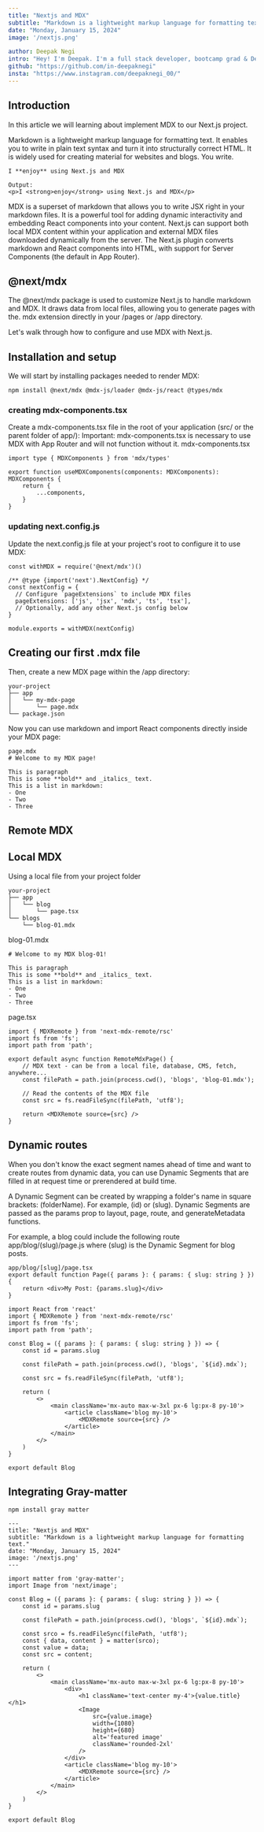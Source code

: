```yaml
---
title: "Nextjs and MDX"
subtitle: "Markdown is a lightweight markup language for formatting text. It enables you to write in plain text syntax and turn it into structurally correct HTML."
date: "Monday, January 15, 2024"
image: '/nextjs.png'

author: Deepak Negi
intro: "Hey! I'm Deepak. I'm a full stack developer, bootcamp grad & Dev."
github: "https://github.com/in-deepaknegi"
insta: "https://www.instagram.com/deepaknegi_00/"
---
```


## Introduction 
In this article we will learning about implement MDX to our Next.js project.

Markdown is a lightweight markup language for formatting text. It enables you to write in plain text syntax and turn it into structurally correct HTML. It is widely used for creating material for websites and blogs.
You write.

```tsx
I **enjoy** using Next.js and MDX
```

```tsx
Output: 
<p>I <strong>enjoy</strong> using Next.js and MDX</p>
```

MDX is a superset of markdown that allows you to write JSX right in your markdown files. It is a powerful tool for adding dynamic interactivity and embedding React components into your content.
Next.js can support both local MDX content within your application and external MDX files downloaded dynamically from the server. The Next.js plugin converts markdown and React components into HTML, with support for Server Components (the default in App Router).

## @next/mdx
The @next/mdx package is used to customize Next.js to handle markdown and MDX. It draws data from local files, allowing you to generate pages with the. mdx extension directly in your /pages or /app directory.

Let's walk through how to configure and use MDX with Next.js.

## Installation and setup
We will start by installing packages needed to render MDX:

```tsx
npm install @next/mdx @mdx-js/loader @mdx-js/react @types/mdx
```

### creating mdx-components.tsx
Create a mdx-components.tsx file in the root of your application (src/ or the parent folder of app/):
Important: mdx-components.tsx is necessary to use MDX with App Router and will not function without it.
mdx-components.tsx

``` tsx
import type { MDXComponents } from 'mdx/types'

export function useMDXComponents(components: MDXComponents): MDXComponents {
    return {
        ...components,
    }
}
```
### updating next.config.js
Update the next.config.js file at your project's root to configure it to use MDX:
``` tsx
const withMDX = require('@next/mdx')()
 
/** @type {import('next').NextConfig} */
const nextConfig = {
  // Configure `pageExtensions` to include MDX files
  pageExtensions: ['js', 'jsx', 'mdx', 'ts', 'tsx'],
  // Optionally, add any other Next.js config below
}
 
module.exports = withMDX(nextConfig)
```


## Creating our first .mdx file
Then, create a new MDX page within the /app directory:
```tsx
your-project  
├── app  
│   └── my-mdx-page  
│       └── page.mdx  
└── package.json
```
Now you can use markdown and import React components directly inside your MDX page:
```tsx
page.mdx
# Welcome to my MDX page!

This is paragraph
This is some **bold** and _italics_ text.
This is a list in markdown:
- One
- Two
- Three
```
## Remote MDX
## Local MDX
Using a local file from your project folder
```tsx
your-project  
├── app 
│   └── blog  
│       └── page.tsx
└── blogs  
    └── blog-01.mdx  
```
blog-01.mdx
```tsx
# Welcome to my MDX blog-01!

This is paragraph
This is some **bold** and _italics_ text.
This is a list in markdown:
- One
- Two
- Three
```
page.tsx
```tsx
import { MDXRemote } from 'next-mdx-remote/rsc'
import fs from 'fs';
import path from 'path';

export default async function RemoteMdxPage() {
    // MDX text - can be from a local file, database, CMS, fetch, anywhere...
    const filePath = path.join(process.cwd(), 'blogs', 'blog-01.mdx');

    // Read the contents of the MDX file
    const src = fs.readFileSync(filePath, 'utf8');

    return <MDXRemote source={src} />   
}
```

## Dynamic routes
When you don't know the exact segment names ahead of time and want to create routes from dynamic data, you can use Dynamic Segments that are filled in at request time or prerendered at build time.

A Dynamic Segment can be created by wrapping a folder's name in square brackets: (folderName). For example, (id) or (slug).
Dynamic Segments are passed as the params prop to layout, page, route, and generateMetadata functions.

For example, a blog could include the following route app/blog/(slug)/page.js where (slug) is the Dynamic Segment for blog posts.
```tsx
app/blog/[slug]/page.tsx
export default function Page({ params }: { params: { slug: string } }) 
{  
    return <div>My Post: {params.slug}</div>
}
```

```tsx
import React from 'react'
import { MDXRemote } from 'next-mdx-remote/rsc'
import fs from 'fs';
import path from 'path';

const Blog = ({ params }: { params: { slug: string } }) => {
    const id = params.slug

    const filePath = path.join(process.cwd(), 'blogs', `${id}.mdx`);

    const src = fs.readFileSync(filePath, 'utf8');

    return (
        <>
            <main className='mx-auto max-w-3xl px-6 lg:px-8 py-10'>
                <article className='blog my-10'>
                    <MDXRemote source={src} />
                </article>
            </main>
        </>
    )
}

export default Blog
```

## Integrating Gray-matter
```tsx
npm install gray matter
```

```tsx
---
title: "Nextjs and MDX"
subtitle: "Markdown is a lightweight markup language for formatting text."
date: "Monday, January 15, 2024"
image: '/nextjs.png'
---
```

```tsx
import matter from 'gray-matter';
import Image from 'next/image';

const Blog = ({ params }: { params: { slug: string } }) => {
    const id = params.slug

    const filePath = path.join(process.cwd(), 'blogs', `${id}.mdx`);

    const srco = fs.readFileSync(filePath, 'utf8');
    const { data, content } = matter(srco);
    const value = data;
    const src = content;

    return (
        <>
            <main className='mx-auto max-w-3xl px-6 lg:px-8 py-10'>
                <div>
                    <h1 className='text-center my-4'>{value.title}</h1>
                    <Image
                        src={value.image}
                        width={1080}
                        height={680}
                        alt='featured image'
                        className='rounded-2xl'
                    />
                </div>
                <article className='blog my-10'>
                    <MDXRemote source={src} />
                </article>
            </main>
        </>
    )
}

export default Blog
```